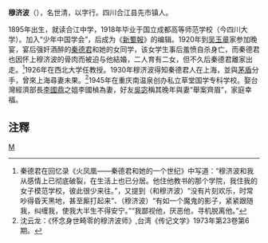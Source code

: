 '''穆济波'''（{{bd|1895年||?|}}），名世清，以字行。四川合江县先市镇人。

1895年出生，就读合江中学，1918年毕业于国立成都高等师范学校（今四川大学）。加入“少年中国学会”，后成为《[[新蜀報|新蜀報]]》的编辑。1920年到[[吴玉章|吴玉章]]家参加晚宴，宴后强奸酒醉的[[秦德君|秦德君]]和她的女同学，该女学生事后羞愤自杀身亡，而秦德君也因怀上穆济波的骨肉而被迫与他結婚，二人育有二女，但不久后秦德君離家出走。<ref>秦德君在回忆录《火凤凰——秦德君和她的一个世纪》中写道：“穆济波和我从感情上已彻底破裂，在生活上也已分居。他住他教书的那个学院，我住我的女子模范学校，彼此很少来往。”，又提到（和穆济波）“没有片刻欢乐，时常吵得昏天黑地，甚至厮打起来”、（穆济波）“有如一个魔鬼的影子，紧紧跟随我，纠缠我，使我大半生不得安宁。”“我鄙视他，厌恶他，寻机脱离他。”</ref>1926年在西北大学任教授。1930年穆济波得知秦德君人在上海，並與[[茅盾|茅盾]]分手，曾來上海尋妻未果。<ref>沈云龙：《怀念身世畸零的穆济波师》,台湾《传记文学》1973年第23卷第6期。</ref>1945年在重庆南温泉创办私立草堂国学专科学校。娶台灣經濟部長[[李國鼎|李國鼎]]之姐李國楨為妻，好友[[吳宓|吳宓]]稱其晚年與妻“舉案齊眉”，家庭幸福。

== 注釋 ==
{{reflist}}
[[category:教育家|M]]